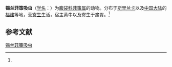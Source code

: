 {{Speciesbox
| name = 锡兰菲策吸虫
| status = 
| status_system = 
| image = 
| genus = Fischoederius
| species = ceylonensis
| authority = (Stiles et Goldberger, 1910)<ref name='id10002'>{{cite web| url =http://www.bioinfo.cn/db05/BjdwSpecies.php?action=view&id=10002| title =锡兰菲策吸虫| work =《中国动物物种编目数据库》| publisher =中国科学院微生物研究所| author =中国科学院动物研究所| accessdate =2009-04-16| deadurl =yes| archiveurl =https://web.archive.org/web/20160305041503/http://www.bioinfo.cn/db05/BjdwSpecies.php?action=view&id=10002| archivedate =2016-03-05}}</ref>
}}

'''锡兰菲策吸虫'''（[[学名|学名]]：{{lang|la|''Fischoederius ceylonensis''}}）为[[腹袋科|腹袋科]][[菲策属|菲策属]]的动物。分布于[[斯里兰卡|斯里兰卡]]以及[[中国大陆|中国大陆]]的[[福建|福建]]等地，营[[寄生|寄生]]生活，宿主黄牛以及寄生于瘤胃。<ref name='id10002'/>

== 参考文献 ==
{{reflist}}

{{Wikispecies|Fischoederius ceylonensis}}

[[Category:菲策属|锡兰菲策吸虫]]


{{吸虫小作品}}
